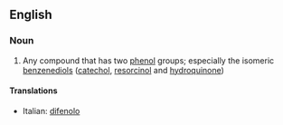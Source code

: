 ==English==

===Noun===
{{en-noun}}

#{{organic chemistry}} Any compound that has two [[phenol]] groups; especially the isomeric [[benzenediol]]s ([[catechol]], [[resorcinol]] and [[hydroquinone]])

====Translations====
{{top}}
*Italian: [[difenolo]] {{m}}
{{mid}}

{{bottom}}